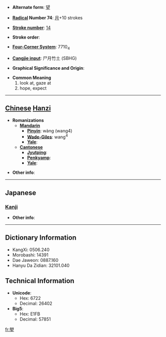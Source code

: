 * '''Alternate form''': [[望]]

* '''[[Wiktionary:Chinese radical index| Radical]] Number 74''': [[Wiktionary:Chinese radical index 月|月]]+10 strokes

* '''[[Wiktionary:Chinese total strokes index|Stroke number]]''': [[Wiktionary:Chinese total strokes index 14|14]]

* '''Stroke order''': 

* '''[[Wiktionary:Chinese four corner index|Four-Corner System]]''': 7710<sub>4</sub>

* '''[[Wiktionary:Chinese Cangjie index|Cangjie input]]''': 尸月竹土 (SBHG)

* '''Graphical Significance and Origin''': 

* '''Common Meaning'''
*#look at, gaze at
*# hope, expect


----

== [[Chinese]] [[Hanzi]] ==

* '''Romanizations'''
** '''[[Mandarin]]'''
*** '''[[Pinyin]]''': wàng (wang4)
*** '''[[Wade-Giles]]''': wang<sup>4</sup>
*** '''[[Yale]]''': 
** '''[[Cantonese]]'''
*** '''[[Jyutping]]''':
*** '''[[Penkyamp]]''': 
*** '''[[Yale]]''': 

* '''Other info''': 

----

==Japanese==
===[[Kanji]]===
{{kanji|on readings=[[ぼう]] (bō), [[もう]] (mō)|kun readings=[[もちづき]] (mochizuki)}}

* '''Other info''':  

----

== Dictionary Information ==

* KangXi: 0506.240
* Morobashi: 14391
* Dae Jaweon: 0887.160
* Hanyu Da Zidian: 32101.040

== Technical Information ==

* '''Unicode''':
** Hex: 6722
** Decimal: 26402
* '''Big5''':
** Hex: E1FB
** Decimal: 57851

[[fr:朢]]